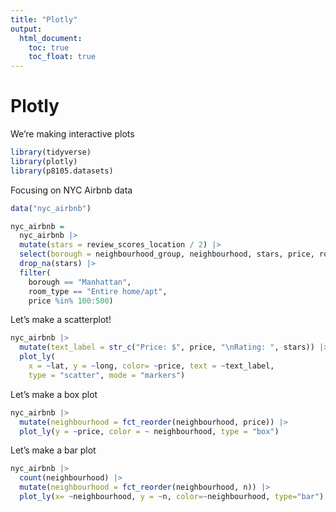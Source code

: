 ```yaml
---
title: "Plotly"
output: 
  html_document:
    toc: true
    toc_float: true
---
```


# Plotly

We're making interactive plots


```r
library(tidyverse)
library(plotly)
library(p8105.datasets)
```


Focusing on NYC Airbnb data

```r
data("nyc_airbnb")

nyc_airbnb = 
  nyc_airbnb |>
  mutate(stars = review_scores_location / 2) |>
  select(borough = neighbourhood_group, neighbourhood, stars, price, room_type, lat, long) |>
  drop_na(stars) |>
  filter(
    borough == "Manhattan",
    room_type == "Entire home/apt",
    price %in% 100:500)
```


Let's make a scatterplot!

```r
nyc_airbnb |>
  mutate(text_label = str_c("Price: $", price, "\nRating: ", stars)) |>
  plot_ly(
    x = ~lat, y = ~long, color= ~price, text = ~text_label,
    type = "scatter", mode = "markers")
```


Let's make a box plot

```r
nyc_airbnb |>
  mutate(neighbourhood = fct_reorder(neighbourhood, price)) |>
  plot_ly(y = ~price, color = ~ neighbourhood, type = "box")
```


Let's make a bar plot

```r
nyc_airbnb |>
  count(neighbourhood) |>
  mutate(neighbourhood = fct_reorder(neighbourhood, n)) |>
  plot_ly(x= ~neighbourhood, y = ~n, color=~neighbourhood, type="bar")
```





